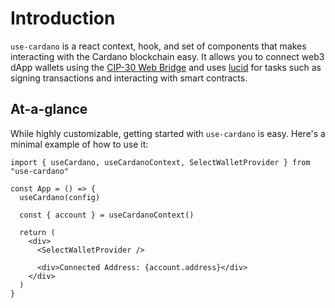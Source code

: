 # Introduction

`use-cardano` is a react context, hook, and set of components that makes interacting with the Cardano blockchain easy. It allows you to connect web3 dApp wallets using the [CIP-30 Web Bridge](https://cips.cardano.org/cips/cip30/) and uses [lucid](https://github.com/spacebudz/lucid) for tasks such as signing transactions and interacting with smart contracts.

## At-a-glance

While highly customizable, getting started with `use-cardano` is easy. Here's a minimal example of how to use it:

```tsx
import { useCardano, useCardanoContext, SelectWalletProvider } from "use-cardano"

const App = () => {
  useCardano(config)

  const { account } = useCardanoContext()

  return (
    <div>
      <SelectWalletProvider />

      <div>Connected Address: {account.address}</div>
    </div>
  )
}
```

